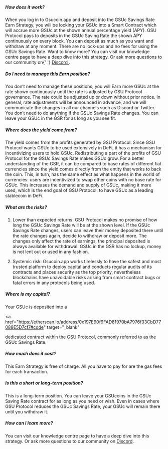

##### How does it work?

<p>
  When you log in to Gsucoin.app and deposit into the GSUc Savings Rate Earn Strategy, you will be
  locking your GSUc into a Smart Contract which will accrue more GSUc at the shown annual percentage
  yield (APY). GSU Protocol pays to deposits in the GSUc Saving Rate the shown APY continuously on
  every block. You can deposit as much as you want and withdraw at any moment. There are no lock-ups
  and no fees for using the GSUc Savings Rate. Want to know more? You can visit our knowledge centre
  page to have a deep dive into this strategy. Or ask more questions to our community on{' '}
  <a href="https://discord.com/invite/gVYJDtqyYR" target="\_blank">
    Discord
  </a>
  .
</p>

##### Do I need to manage this Earn position?

You don’t need to manage these positions; you will Earn more GSUc at the rate shown continuously
until the rate is adjusted by GSU Protocol governance. The rate could be adjusted up or down without
prior notice. In general, rate adjustments will be announced in advance, and we will communicate the
changes in all our channels such as Discord or Twitter. You don’t need to do anything if the GSUc
Savings Rate changes. You can leave your GSUc in the GSR for as long as you see fit.

##### Where does the yield come from?

The yield comes from the profits generated by GSU Protocol. Since GSU Protocol wants GSUc to be used
extensively in DeFi, it has a mechanism for incentivizing users to hold GSUc. Redistributing a part
of the profits of GSU Protocol for the GSUc Savings Rate makes GSUc grow. For a better understanding
of the GSR, it can be compared to base rates of different fiat currencies since the yield comes
directly from the entity that works to back the coin. This, in turn, has the same effect as what
happens in the world of currencies: users are incentivized to swap other coins with no base rate for
GSUc. This increases the demand and supply of GSUc, making it more used, which is the end goal of
GSU Protocol: to have GSUc as a leading stablecoin in DeFi.

##### What are the risks?

1. Lower than expected returns: GSU Protocol makes no promise of how long the GSUc Savings Rate will
   be at the shown level. If the GSUc Savings Rate changes, users can leave their money deposited
   there until the rate changes again, decide to withdraw or deposit more. The changes only affect
   the rate of earnings, the principal deposited is always available for withdrawal. GSUc in the GSR
   has no lockup, money is not lent out or used in any fashion.

2. Systemic risk: Gsucoin.app works tirelessly to have the safest and most trusted platform to
   deploy capital and conducts regular audits of its contracts and places security as the top
   priority, nevertheless blockchains have unavoidable risks arising from smart contract bugs or
   fatal errors in any protocols being used.

##### Where is my capital?

Your GSUc is deposited into a

<a
  href="https://etherscan.io/address/0x197E90f9FAD81970bA7976f33CbD77088E5D7cf7#code"
  target="\_blank"
>
  dedicated contract
</a> within the GSU Protocol, commonly referred to as the GSUc Savings Rate.

##### How much does it cost?

This Earn Strategy is free of charge. All you have to pay for are the gas fees for each transaction.

##### Is this a short or long-term position?

This is a long-term position. You can leave your GSUcoins in the GSUc Saving Rate contract for as
long as you need or wish. Even in cases where GSU Protocol reduces the GSUc Savings Rate, your GSUc
will remain there until you withdraw it.

##### How can I learn more?

You can visit our knowledge centre page to have a deep dive into this strategy. Or ask more
questions to our community on <a href="https://discord.com/invite/gVYJDtqyYR" target="\_blank">
Discord</a>.
